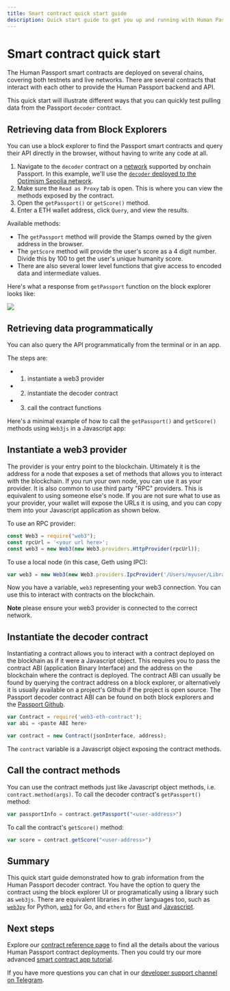 ```yaml
---
title: Smart contract quick start guide
description: Quick start guide to get you up and running with Human Passport's smart contracts.
---
```


# Smart contract quick start

The Human Passport smart contracts are deployed on several chains, covering both testnets and live networks. 
There are several contracts that interact with each other to provide the Human Passport backend and API. 

This quick start will illustrate different ways that you can quickly test pulling data from the Passport `decoder` contract.

## Retrieving data from Block Explorers

You can use a block explorer to find the Passport smart contracts and query their API directly in the browser, without having to write any code at all.

1. Navigate to the `decoder` contract on a [network](/building-with-passport/stamps/smart-contracts/contract-reference#contract-addresses) supported by onchain Passport. In this example, we'll use the [`decoder` deployed to the Optimism Sepolia network](https://sepolia-optimism.etherscan.io/address/0xe53C60F8069C2f0c3a84F9B3DB5cf56f3100ba56). 
2. Make sure the `Read as Proxy` tab is open. This is where you can view the methods exposed by the contract. 
3. Open the `getPassport()` or `getScore()` method.
4. Enter a ETH wallet address, click `Query`, and view the results. 

Available methods:
* The `getPassport` method will provide the Stamps owned by the given address in the browser.
* The `getScore` method will provide the user's score as a 4 digit number. Divide this by 100 to get the user's unique humanity score. 
* There are also several lower level functions that give access to encoded data and intermediate values. 

Here's what a response from `getPassport` function on the block explorer looks like:

![](public/basescan.png)


## Retrieving data programmatically

You can also query the API programmatically from the terminal or in an app. 

The steps are:
- 1. instantiate a web3 provider
- 2. instantiate the decoder contract
- 3. call the contract functions

Here's a minimal example of how to call the `getPassport()` and `getScore()` methods using `Web3js` in a Javascript app:

## Instantiate a web3 provider

The provider is your entry point to the blockchain. Ultimately it is the address for a node that exposes a set of methods that allows you to interact with the blockchain.
If you run your own node, you can use it as your provider. It is also common to use third party "RPC" providers. This is equivalent to using someone else's node.
If you are not sure what to use as your provider, your wallet will expose the URLs it is using, and you can copy them into your Javascript application as shown below.

To use an RPC provider:

```js
const Web3 = require("web3");
const rpcUrl = '<your url here>';
const web3 = new Web3(new Web3.providers.HttpProvider(rpcUrl));
```

To use a local node (in this case, Geth using IPC):

```js
var web3 = new Web3(new Web3.providers.IpcProvider('/Users/myuser/Library/Ethereum/geth.ipc', net))
```
Now you have a variable, `web3` representing your web3 connection. You can use this to interact with contracts on the blockchain. 

**Note** please ensure your web3 provider is connected to the correct network.


## Instantiate the decoder contract

Instantiating a contract allows you to interact with a contract deployed on the blockhain as if it were a Javascript object.
This requires you to pass the contract ABI (application Binary Interface) and the address on the blockchain where the contract is deployed.
The contract ABI can usually be found by querying the contract address on a block explorer, or alternatively it is usually available on a project's Github if the project is open source.
The Passport decoder contract ABI can be found on both block explorers and the [Passport Github](https://github.com/passportxyz/eas-proxy/blob/main/deployments/abi/GitcoinPassportDecoder.json). 

```js
var Contract = require('web3-eth-contract');
var abi = <paste ABI here>

var contract = new Contract(jsonInterface, address);
```

The `contract` variable is a Javascript object exposing the contract methods.


## Call the contract methods

You can use the contract methods just like Javascript object methods, i.e. `contract.method(args)`. 
To call the decoder contract's `getPassport()` method:

```js
var passportInfo = contract.getPassport("<user-address>")
```

To call the contract's `getScore()` method:

```js
var score = contract.getScore("<user-address>")
```


## Summary

This quick start guide demonstrated how to grab information from the Human Passport decoder contract. 
You have the option to query the contract using the block explorer UI or programatically using a library such as `web3js`. 
There are equivalent libraries in other languages too, such as [`web3py`](https://web3py.readthedocs.io/en/stable/) for Python, [`web3`](https://pkg.go.dev/github.com/gochain/web3) for Go,
and `ethers` for [Rust](https://github.com/gakonst/ethers-rs) and [Javascript](https://docs.ethers.org/v5/).


## Next steps

Explore our [contract reference page](./contract-reference) to find all the details about the various Human Passport contract deployments. 
Then you could try our more advanced [smart contract app tutorial](./integrating-onchain-stamp-data).

If you have more questions you can chat in our [developer support channel on Telegram](https://t.me/+Mcp9RsRV7tVmYjZh).
